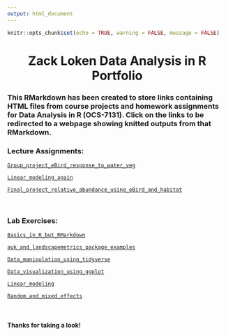 ```yaml
---
output: html_document
---
```


```r
knitr::opts_chunk$set(echo = TRUE, warning = FALSE, message = FALSE)
```

<center> <h1>__Zack Loken Data Analysis in R Portfolio__</h1> </center>

### This RMarkdown has been created to store links containing HTML files from course projects and homework assignments for Data Analysis in R (OCS-7131). Click on the links to be redirected to a webpage showing knitted outputs from that RMarkdown. 

### __Lecture Assignments:__

[`Group_project_eBird_response_to_water_veg`](file:///C:/Users/ZLoken/OneDrive%20-%20Louisiana%20State%20University/Documents/GitHub/Data_Analysis_R/Lecture%20Assignments/Group_project_eBird_response_to_water_veg.html)

[`Linear_modeling_again`](file:///C:/Users/ZLoken/OneDrive%20-%20Louisiana%20State%20University/Documents/GitHub/Data_Analysis_R/Lecture%20Assignments/Linear_modeling_again.html)

[`Final_project_relative_abundance_using_eBird_and_habitat`](file:///C:/Users/ZLoken/OneDrive%20-%20Louisiana%20State%20University/Documents/GitHub/Data_Analysis_R/Lecture%20Assignments/Final_project_relative_abundance_using_eBird_and_habitat.html)

<br>

### __Lab Exercises:__

[`Basics_in_R_but_RMarkdown`](file:///C:/Users/ZLoken/OneDrive%20-%20Louisiana%20State%20University/Documents/GitHub/Data_Analysis_R/Lab%20Exercises/Basics_in_R_but_R_Markdown.html)

[`auk_and_landscapemetrics_package_examples`](file:///C:/Users/ZLoken/OneDrive%20-%20Louisiana%20State%20University/Documents/GitHub/Data_Analysis_R/Lab%20Exercises/auk_and_landscapemetrics_package_examples.html)

[`Data_manipulation_using_tidyverse`](file:///C:/Users/ZLoken/OneDrive%20-%20Louisiana%20State%20University/Documents/GitHub/Data_Analysis_R/Lab%20Exercises/Data_manipulation_using_tidyverse.html)

[`Data_visualization_using_ggplot`](file:///C:/Users/ZLoken/OneDrive%20-%20Louisiana%20State%20University/Documents/GitHub/Data_Analysis_R/Lab%20Exercises/Data_visualization_using_ggplot.html)

[`Linear_modeling`](file:///C:/Users/ZLoken/OneDrive%20-%20Louisiana%20State%20University/Documents/GitHub/Data_Analysis_R/Lab%20Exercises/Linear_modeling.html)

[`Random_and_mixed_effects`](file:///C:/Users/ZLoken/OneDrive%20-%20Louisiana%20State%20University/Documents/GitHub/Data_Analysis_R/Lab%20Exercises/Random_and_mixed_effects.html)

<br>

#### Thanks for taking a look!
